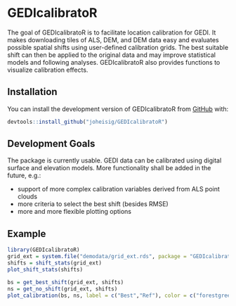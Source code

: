 
# GEDIcalibratoR

<!-- badges: start -->
<!-- badges: end -->

The goal of GEDIcalibratoR is to facilitate location calibration for GEDI. It makes downloading tiles of ALS, DEM, and DEM data easy and evaluates possible spatial shifts using user-defined calibration grids. The best suitable shift can then be applied to the original data and may improve statistical models and following analyses. GEDIcalibratoR also provides functions to visualize calibration effects.

## Installation

You can install the development version of GEDIcalibratoR from [GitHub](https://github.com/) with:

```r
devtools::install_github("joheisig/GEDIcalibratoR")
```

## Development Goals

The package is currently usable. GEDI data can be calibrated using digital surface and elevation models. More functionality shall be added in the future, e.g.:

- support of more complex calibration variables derived from ALS point clouds
- more criteria to select the best shift (besides RMSE)
- more and more flexible plotting options

## Example 

```r
library(GEDIcalibratoR)
grid_ext = system.file("demodata/grid_ext.rds", package = "GEDIcalibratoR") |> readRDS()
shifts = shift_stats(grid_ext)
plot_shift_stats(shifts)

bs = get_best_shift(grid_ext, shifts)
ns = get_no_shift(grid_ext, shifts)
plot_calibration(bs, ns, label = c("Best","Ref"), color = c("forestgreen", "firebrick"))
```


